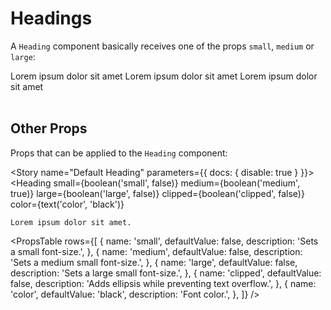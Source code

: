 
<Meta title="Components|Heading" component={Heading} decorators={[withKnobs]} />

# Headings

A `Heading` component basically receives one of the props `small`, `medium` or `large`:

<Preview isColumn={true}>
  <Story name="Small Heading">
    <Heading small={true}>Lorem ipsum dolor sit amet</Heading>
  </Story>
  <Story name="Medium Heading">
    <Heading medium={true}>Lorem ipsum dolor sit amet</Heading>
  </Story>
  <Story name="Large Heading">
    <Heading large={true}>Lorem ipsum dolor sit amet</Heading>
  </Story>
</Preview>

<br />
<br />

## Other Props

Props that can be applied to the `Heading` component:

<Story name="Default Heading" parameters={{ docs: { disable: true } }}>
  <Heading
    small={boolean('small', false)}
    medium={boolean('medium', true)}
    large={boolean('large', false)}
    clipped={boolean('clipped', false)}
    color={text('color', 'black')}
  >
    Lorem ipsum dolor sit amet.
  </Heading>
</Story>

<PropsTable
  rows={[
    {
      name: 'small',
      defaultValue: false,
      description: 'Sets a small font-size.',
    },
    {
      name: 'medium',
      defaultValue: false,
      description: 'Sets a medium small font-size.',
    },
    {
      name: 'large',
      defaultValue: false,
      description: 'Sets a large small font-size.',
    },
    {
      name: 'clipped',
      defaultValue: false,
      description: 'Adds ellipsis while preventing text overflow.',
    },
    {
      name: 'color',
      defaultValue: 'black',
      description: 'Font color.',
    },
  ]}
/>
